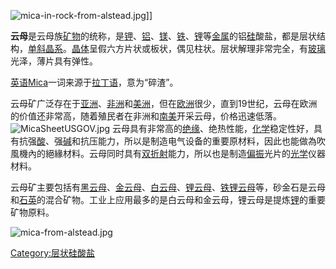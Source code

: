 {{about|一种矿物|《广韵》里的声母|云母_(廣韻)}}
{{Unreferenced|time=2022-04-07T09:14:18+00:00}}
[[File:mica-in-rock-from-alstead.jpg|right]]]]

'''云母'''是云母族[[矿物|矿物]]的统称，是[[钾|钾]]、[[铝|铝]]、[[镁|镁]]、[[铁|铁]]、[[锂|锂]]等[[金属|金属]]的铝[[硅|硅]]酸盐，都是层状结构，[[单斜晶系|单斜晶系]]。[[晶体|晶体]]呈假六方片状或板状，偶见柱状。层状解理非常完全，有[[玻璃|玻璃]]光泽，薄片具有弹性。

[[英语|英语]]Mica一词来源于[[拉丁语|拉丁语]]，意为“碎渣”。

云母矿广泛存在于[[亚洲|亚洲]]、[[非洲|非洲]]和[[美洲|美洲]]，但在[[欧洲|欧洲]]很少，直到19世纪，云母在欧洲的价值还非常高，随着殖民者在非洲和[[南美|南美]]开采云母，价格迅速低落。
[[File:MicaSheetUSGOV.jpg|thumb]]
云母具有非常高的[[絕緣體|绝缘]]、绝热性能，[[化学|化学]]稳定性好，具有抗强[[酸|酸]]、强[[碱|碱]]和抗压能力，所以是制造电气设备的重要原材料，因此也能做為吹風機內的絕緣材料。云母同时具有[[双折射|双折射]]能力，所以也是制造[[偏振|偏振]]光片的[[光学|光学]]仪器材料。

云母矿主要包括有[[黑云母|黑云母]]、[[金云母|金云母]]、[[白云母|白云母]]、[[锂云母|锂云母]]、[[铁锂云母|铁锂云母]]等，砂金石是云母和[[石英|石英]]的混合矿物。工业上应用最多的是白云母和金云母，锂云母是提炼[[锂|锂]]的重要矿物原料。

[[File:mica-from-alstead.jpg|left]]
{{commonscat|Mica}}

{{Authority control}}
[[Category:层状硅酸盐|Category:层状硅酸盐]]